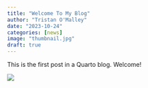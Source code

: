 ```yaml
---
title: "Welcome To My Blog"
author: "Tristan O'Malley"
date: "2023-10-24"
categories: [news]
image: "thumbnail.jpg"
draft: true
---
```


This is the first post in a Quarto blog. Welcome!

![](thumbnail.jpg)
